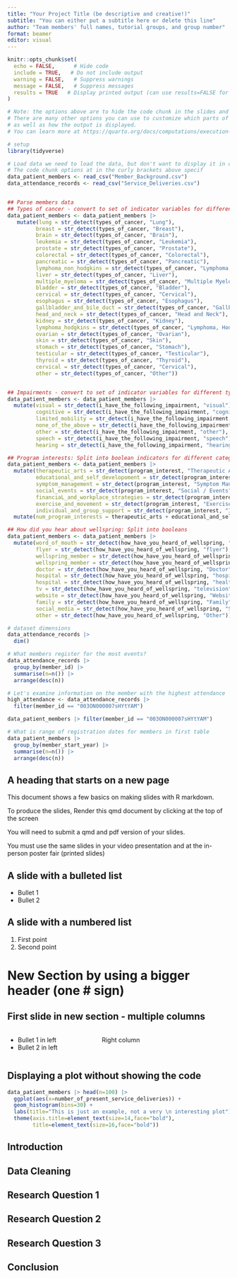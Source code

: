 ```yaml
---
title: "Your Project Title (be descriptive and creative!)"
subtitle: "You can either put a subtitle here or delete this line"
author: "Team members' full names, tutorial groups, and group number"
format: beamer
editor: visual
---
```


```r
knitr::opts_chunk$set(
  echo = FALSE,      # Hide code
  include = TRUE,   # Do not include output
  warning = FALSE,   # Suppress warnings
  message = FALSE,   # Suppress messages
  results = TRUE   # Display printed output (can use results=FALSE for a specific code chunk to suppress output)
)

# Note: the options above are to hide the code chunk in the slides and to not include the code in the slides
# There are many other options you can use to customize which parts of the code are run / displayed, 
# as well as how the output is displayed. 
# You can learn more at https://quarto.org/docs/computations/execution-options.html

```

```r

# setup
library(tidyverse)

# Load data we need to load the data, but don't want to display it in our slides
# The code chunk options at in the curly brackets above specif
data_patient_members <- read_csv("Member_Background.csv")
data_attendance_records <- read_csv("Service_Deliveries.csv")


## Parse members data
## Types of cancer - convert to set of indicator variables for different types of cancer (don't include ones which are too rare)
data_patient_members <- data_patient_members |>
   mutate(lung = str_detect(types_of_cancer, "Lung"),
         breast = str_detect(types_of_cancer, "Breast"),
         brain = str_detect(types_of_cancer, "Brain"),
         leukemia = str_detect(types_of_cancer, "Leukemia"),
         prostate = str_detect(types_of_cancer, "Prostate"),
         colorectal = str_detect(types_of_cancer, "Colorectal"),
         pancreatic = str_detect(types_of_cancer, "Pancreatic"),
         lymphoma_non_hodgkins = str_detect(types_of_cancer, "Lymphoma, Non-hodgkins"),
         liver = str_detect(types_of_cancer, "Liver"),
         multiple_myeloma = str_detect(types_of_cancer, "Multiple Myeloma"),
         bladder = str_detect(types_of_cancer, "Bladder"),
         cervical = str_detect(types_of_cancer, "Cervical"),
         esophagus = str_detect(types_of_cancer, "Esophagus"),
         gallbladder_and_bile_duct = str_detect(types_of_cancer, "Gallbladder and Bile Duct"),
         head_and_neck = str_detect(types_of_cancer, "Head and Neck"),
         kidney = str_detect(types_of_cancer, "Kidney"),
         lymphoma_hodgkins = str_detect(types_of_cancer, "Lymphoma, Hodgkins"),
         ovarian = str_detect(types_of_cancer, "Ovarian"),
         skin = str_detect(types_of_cancer, "Skin"),
         stomach = str_detect(types_of_cancer, "Stomach"),
         testicular = str_detect(types_of_cancer, "Testicular"),
         thyroid = str_detect(types_of_cancer, "Thyroid"),
         cervical = str_detect(types_of_cancer, "Cervical"),
         other = str_detect(types_of_cancer, "Other"))


## Impairments - convert to set of indicator variables for different types of impairment (don't include ones which are too rare)
data_patient_members <- data_patient_members |>
  mutate(visual = str_detect(i_have_the_following_impairment, "visual"),
         cognitive = str_detect(i_have_the_following_impairment, "cognitive"),
         limited_mobility = str_detect(i_have_the_following_impairment, "mobility"),
         none_of_the_above = str_detect(i_have_the_following_impairment, "None of the above"),
         other = str_detect(i_have_the_following_impairment, "other"),
         speech = str_detect(i_have_the_following_impairment, "speech"),
         hearing = str_detect(i_have_the_following_impairment, "hearing")) 

## Program interests: Split into boolean indicators for different categories
data_patient_members <- data_patient_members |>
  mutate(therapeutic_arts = str_detect(program_interest, "Therapeutic Arts"),
         educational_and_self_developoment = str_detect(program_interest, "Educational & Self-Development"),
         symptom_management = str_detect(program_interest, "Symptom Management"),
         social_events = str_detect(program_interest, "Social / Events"),
         financiaL_and_workplace_strategies = str_detect(program_interest, "Financial & Workplace Strategies"),
         exercise_and_movement = str_detect(program_interest, "Exercise & Movement"),
         individual_and_group_support = str_detect(program_interest, "Individual & Group Support")) |>
  mutate(num_program_interests = therapeutic_arts + educational_and_self_developoment + symptom_management + social_events + financiaL_and_workplace_strategies + exercise_and_movement + individual_and_group_support)

## How did you hear about wellspring: Split into booleans
data_patient_members <- data_patient_members |>
  mutate(word_of_mouth = str_detect(how_have_you_heard_of_wellspring, "Word of mouth"),
         flyer = str_detect(how_have_you_heard_of_wellspring, "flyer"),
         wellspring_member = str_detect(how_have_you_heard_of_wellspring, "Member"),
         wellspring_member = str_detect(how_have_you_heard_of_wellspring, "Volunteer"),
         doctor = str_detect(how_have_you_heard_of_wellspring, "Doctor"),
         hospital = str_detect(how_have_you_heard_of_wellspring, "hospital"),
         hospital = str_detect(how_have_you_heard_of_wellspring, "healthcare"),
         tv = str_detect(how_have_you_heard_of_wellspring, "television"),
         website = str_detect(how_have_you_heard_of_wellspring, "Website"),
         family = str_detect(how_have_you_heard_of_wellspring, "Family"),
         social_media = str_detect(how_have_you_heard_of_wellspring, "Social Media"),
         other = str_detect(how_have_you_heard_of_wellspring, "Other"))

```

```r
# dataset dimensions
data_attendance_records |> 
  dim()

# What members register for the most events?
data_attendance_records |> 
  group_by(member_id) |>
  summarise(n=n()) |>
  arrange(desc(n))

# Let's examine information on the member with the highest attendance
high_attendance <- data_attendance_records |> 
  filter(member_id == "003ON000007sHYtYAM")

data_patient_members |> filter(member_id == "003ON000007sHYtYAM")

# What is range of registration dates for members in first table
data_patient_members |> 
  group_by(member_start_year) |>
  summarise(n=n()) |>
  arrange(desc(n))
```

## A heading that starts on a new page

This document shows a few basics on making slides with R markdown.

To produce the slides, Render this qmd document by clicking at the top of the screen

You will need to submit a qmd and pdf version of your slides.

You must use the same slides in your video presentation and at the in-person poster fair (printed slides)


## A slide with a bulleted list

-   Bullet 1
-   Bullet 2

## A slide with a numbered list

1.  First point
2.  Second point

# New Section by using a bigger header (one \# sign)

## First slide in new section - multiple columns

::: columns
::: {.column width="40%"}
-   Bullet 1 in left
-   Bullet 2 in left
:::

::: {.column width="60%"}
Right column
:::
:::

## Displaying a plot without showing the code
```r
data_patient_members |> head(n=100) |>
  ggplot(aes(x=number_of_present_service_deliveries)) +
  geom_histogram(bins=30) +
  labs(title="This is just an example, not a very \n interesting plot") +
  theme(axis.title=element_text(size=14,face="bold"),
        title=element_text(size=16,face="bold"))

```




## Introduction

## Data Cleaning

## Research Question 1

## Research Question 2

## Research Question 3

## Conclusion